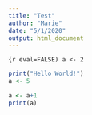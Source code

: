 ```yaml
---
title: "Test"
author: "Marie"
date: "5/1/2020"
output: html_document
---
```

```{r eval=FALSE)
a <- 2
```

```r
print("Hello World!")
a <- 5
```

```r
a <- a+1
print(a)
```
